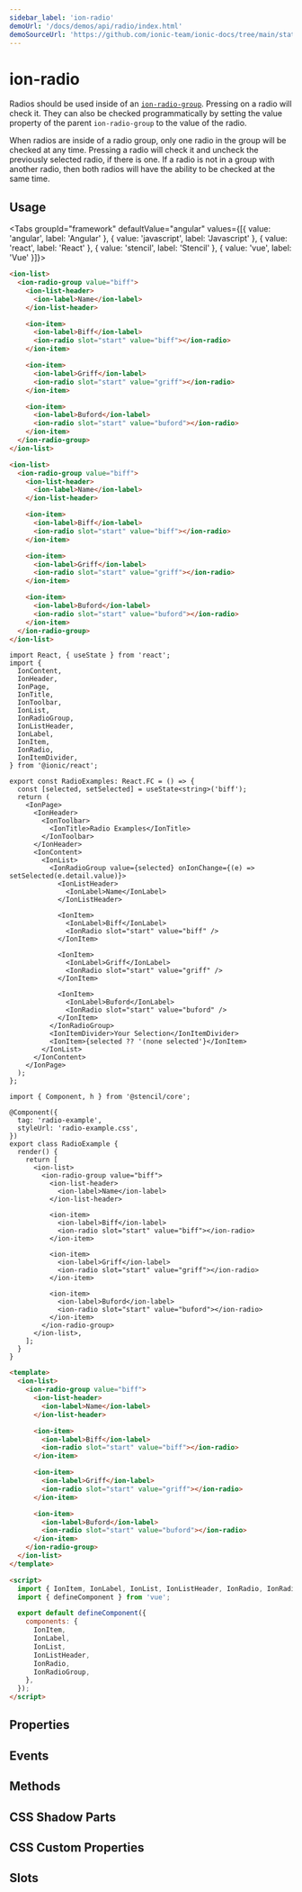 ```yaml
---
sidebar_label: 'ion-radio'
demoUrl: '/docs/demos/api/radio/index.html'
demoSourceUrl: 'https://github.com/ionic-team/ionic-docs/tree/main/static/demos/api/radio/index.html'
---
```




# ion-radio

Radios should be used inside of an [`ion-radio-group`](radio-group.mdx). Pressing on a radio will check it. They can also be checked programmatically by setting the value property of the parent `ion-radio-group` to the value of the radio.

When radios are inside of a radio group, only one radio in the group will be checked at any time. Pressing a radio will check it and uncheck the previously selected radio, if there is one. If a radio is not in a group with another radio, then both radios will have the ability to be checked at the same time.

## Usage

<Tabs groupId="framework" defaultValue="angular" values={[{ value: 'angular', label: 'Angular' }, { value: 'javascript', label: 'Javascript' }, { value: 'react', label: 'React' }, { value: 'stencil', label: 'Stencil' }, { value: 'vue', label: 'Vue' }]}>

<TabItem value="angular">

```html
<ion-list>
  <ion-radio-group value="biff">
    <ion-list-header>
      <ion-label>Name</ion-label>
    </ion-list-header>

    <ion-item>
      <ion-label>Biff</ion-label>
      <ion-radio slot="start" value="biff"></ion-radio>
    </ion-item>

    <ion-item>
      <ion-label>Griff</ion-label>
      <ion-radio slot="start" value="griff"></ion-radio>
    </ion-item>

    <ion-item>
      <ion-label>Buford</ion-label>
      <ion-radio slot="start" value="buford"></ion-radio>
    </ion-item>
  </ion-radio-group>
</ion-list>
```

</TabItem>

<TabItem value="javascript">

```html
<ion-list>
  <ion-radio-group value="biff">
    <ion-list-header>
      <ion-label>Name</ion-label>
    </ion-list-header>

    <ion-item>
      <ion-label>Biff</ion-label>
      <ion-radio slot="start" value="biff"></ion-radio>
    </ion-item>

    <ion-item>
      <ion-label>Griff</ion-label>
      <ion-radio slot="start" value="griff"></ion-radio>
    </ion-item>

    <ion-item>
      <ion-label>Buford</ion-label>
      <ion-radio slot="start" value="buford"></ion-radio>
    </ion-item>
  </ion-radio-group>
</ion-list>
```

</TabItem>

<TabItem value="react">

```tsx
import React, { useState } from 'react';
import {
  IonContent,
  IonHeader,
  IonPage,
  IonTitle,
  IonToolbar,
  IonList,
  IonRadioGroup,
  IonListHeader,
  IonLabel,
  IonItem,
  IonRadio,
  IonItemDivider,
} from '@ionic/react';

export const RadioExamples: React.FC = () => {
  const [selected, setSelected] = useState<string>('biff');
  return (
    <IonPage>
      <IonHeader>
        <IonToolbar>
          <IonTitle>Radio Examples</IonTitle>
        </IonToolbar>
      </IonHeader>
      <IonContent>
        <IonList>
          <IonRadioGroup value={selected} onIonChange={(e) => setSelected(e.detail.value)}>
            <IonListHeader>
              <IonLabel>Name</IonLabel>
            </IonListHeader>

            <IonItem>
              <IonLabel>Biff</IonLabel>
              <IonRadio slot="start" value="biff" />
            </IonItem>

            <IonItem>
              <IonLabel>Griff</IonLabel>
              <IonRadio slot="start" value="griff" />
            </IonItem>

            <IonItem>
              <IonLabel>Buford</IonLabel>
              <IonRadio slot="start" value="buford" />
            </IonItem>
          </IonRadioGroup>
          <IonItemDivider>Your Selection</IonItemDivider>
          <IonItem>{selected ?? '(none selected'}</IonItem>
        </IonList>
      </IonContent>
    </IonPage>
  );
};
```

</TabItem>

<TabItem value="stencil">

```tsx
import { Component, h } from '@stencil/core';

@Component({
  tag: 'radio-example',
  styleUrl: 'radio-example.css',
})
export class RadioExample {
  render() {
    return [
      <ion-list>
        <ion-radio-group value="biff">
          <ion-list-header>
            <ion-label>Name</ion-label>
          </ion-list-header>

          <ion-item>
            <ion-label>Biff</ion-label>
            <ion-radio slot="start" value="biff"></ion-radio>
          </ion-item>

          <ion-item>
            <ion-label>Griff</ion-label>
            <ion-radio slot="start" value="griff"></ion-radio>
          </ion-item>

          <ion-item>
            <ion-label>Buford</ion-label>
            <ion-radio slot="start" value="buford"></ion-radio>
          </ion-item>
        </ion-radio-group>
      </ion-list>,
    ];
  }
}
```

</TabItem>

<TabItem value="vue">

```html
<template>
  <ion-list>
    <ion-radio-group value="biff">
      <ion-list-header>
        <ion-label>Name</ion-label>
      </ion-list-header>

      <ion-item>
        <ion-label>Biff</ion-label>
        <ion-radio slot="start" value="biff"></ion-radio>
      </ion-item>

      <ion-item>
        <ion-label>Griff</ion-label>
        <ion-radio slot="start" value="griff"></ion-radio>
      </ion-item>

      <ion-item>
        <ion-label>Buford</ion-label>
        <ion-radio slot="start" value="buford"></ion-radio>
      </ion-item>
    </ion-radio-group>
  </ion-list>
</template>

<script>
  import { IonItem, IonLabel, IonList, IonListHeader, IonRadio, IonRadioGroup } from '@ionic/vue';
  import { defineComponent } from 'vue';

  export default defineComponent({
    components: {
      IonItem,
      IonLabel,
      IonList,
      IonListHeader,
      IonRadio,
      IonRadioGroup,
    },
  });
</script>
```

</TabItem>

</Tabs>

## Properties

<Props />

## Events

<Events />

## Methods

<Methods />

## CSS Shadow Parts

<Parts />

## CSS Custom Properties

<CustomProps />

## Slots

<Slots />
